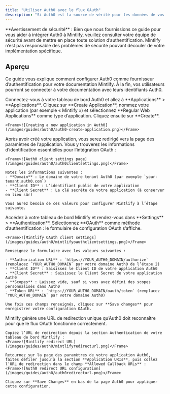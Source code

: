 ```yaml
---
title: "Utiliser Auth0 avec le flux OAuth"
description: "Si Auth0 est la source de vérité pour les données de vos utilisateurs, vous pouvez configurer Mintlify comme application cliente OAuth pour authentifier vos utilisateurs."
---
```


<Note>
  **Avertissement de sécurité** : Bien que nous fournissions ce guide pour vous aider à intégrer Auth0 à Mintlify, veuillez consulter votre équipe de sécurité avant de mettre en place toute solution d’authentification. Mintlify n’est pas responsable des problèmes de sécurité pouvant découler de votre implémentation spécifique.
</Note>

## Aperçu

Ce guide vous explique comment configurer Auth0 comme fournisseur d’authentification pour votre documentation Mintlify. À la fin, vos utilisateurs pourront se connecter à votre documentation avec leurs identifiants Auth0.

<Steps>
  <Step title="Create a Regular Web Application in Auth0">
    Connectez-vous à votre tableau de bord Auth0 et allez à **Applications** > **Applications**. Cliquez sur **Create Application**, nommez votre application (par exemple « Mintlify ») et sélectionnez **Regular Web Applications** comme type d’application. Cliquez ensuite sur **Create**.
    
    <Frame>![Creating a new application in Auth0](/images/guides/auth0/auth0-create-application.png)</Frame>
  </Step>
  <Step title="Get client information">
    Après avoir créé votre application, vous serez redirigé vers la page des paramètres de l’application. Vous y trouverez les informations d’identification essentielles pour l’intégration OAuth :
    
    <Frame>![Auth0 client settings page](/images/guides/auth0/auth0clientsettings.png)</Frame>
    
    Notez les informations suivantes :
    - **Domain** : Le domaine de votre tenant Auth0 (par exemple `your-tenant.auth0.com`)
    - **Client ID** : L’identifiant public de votre application
    - **Client Secret** : La clé secrète de votre application (à conserver en lieu sûr)
    
    Vous aurez besoin de ces valeurs pour configurer Mintlify à l’étape suivante.
  </Step>
  <Step title="Setup Mintlify client">
    Accédez à votre tableau de bord Mintlify et rendez-vous dans **Settings** > **Authentication**. Sélectionnez **OAuth** comme méthode d’authentification : le formulaire de configuration OAuth s’affiche.
    
    <Frame>![Mintlify OAuth client settings](/images/guides/auth0/mintlifyoauthclientsettings.png)</Frame>
    
    Renseignez le formulaire avec les valeurs suivantes :
    
    - **Authorization URL** : `https://YOUR_AUTH0_DOMAIN/authorize` (remplacez `YOUR_AUTH0_DOMAIN` par votre domaine Auth0 de l’étape 2)
    - **Client ID** : Saisissez le Client ID de votre application Auth0
    - **Client Secret** : Saisissez le Client Secret de votre application Auth0
    - **Scopes** : Laissez vide, sauf si vous avez défini des scopes personnalisés dans Auth0
    - **Token URL** : `https://YOUR_AUTH0_DOMAIN/oauth/token` (remplacez `YOUR_AUTH0_DOMAIN` par votre domaine Auth0)
    
    Une fois ces champs renseignés, cliquez sur **Save changes** pour enregistrer votre configuration OAuth.
  </Step>
  <Step title="Configure Callback URL">
    Mintlify génère une URL de redirection unique qu’Auth0 doit reconnaître pour que le flux OAuth fonctionne correctement.
    
    Copiez l’URL de redirection depuis la section Authentication de votre tableau de bord Mintlify :
    <Frame>![Mintlify redirect URL](/images/guides/auth0/mintlifyredirecturl.png)</Frame>
    
    Retournez sur la page des paramètres de votre application Auth0, faites défiler jusqu’à la section **Application URIs**, puis collez l’URL de redirection dans le champ **Allowed Callback URLs** :
    <Frame>![Auth0 redirect URL configuration](/images/guides/auth0/auth0redirecturl.png)</Frame>
    
    Cliquez sur **Save Changes** en bas de la page Auth0 pour appliquer cette configuration.
  </Step>
</Steps>